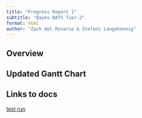 ```yaml
---
title: "Progress Report 1"
subtitle: "Bayes BATS Tier-2"
format: html
author: "Zach del Rosario & Stefani Langehennig"
---
```


## Overview

## Updated Gantt Chart

## Links to docs

[test run](HOLD.qmd)

